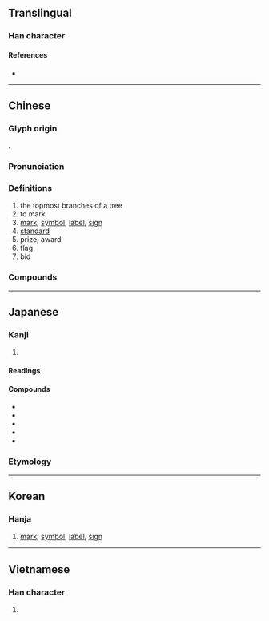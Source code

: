 {{also|标}}
{{character info}}
==Translingual==

===Han character===
{{Han char|rn=75|rad=木|as=11|sn=15|four=41991|canj=DMWF|ids=⿰木票}}

====References====
* {{Han ref|kx=0550.120|dkj=15442|dj=0938.070|hdz=21277.010|uh=6A19|ud=27161|bh=BCD0|bd=48336}}

----

==Chinese==
{{zh-forms|s=标}}

===Glyph origin===
{{Han etym}}
{{Han compound|木|票|c1=s|c2=p|ls=psc}}.

===Pronunciation===
{{zh-pron
|m=biāo
|m-s=biao1
|c=biu1
|c-t=biau1
|g=
|h=pfs=pêu/phêu
|j=
|mb=
|md=biĕu
|mn=ml,jj,tw:pio/piau/qz,jj,tw,zz:phiau
|mn_note=pio - vernacular; piau/phiau - literary
|mn-t=biê1/bio1/piou1/piao1
|mn-t_note=biê1/bio1 - in most compounds (biê1 - Chaozhou); piou1/piao1 - in {{zh-l|*招標}}, {{zh-l|*投標}} (piou1 - Chaozhou)
|w=
|x=
|mc=y
|oc=y
|ma=Zh-biao.ogg
|cat=n,v
}}

===Definitions===
{{zh-hanzi}}

# the topmost branches of a tree
# to mark
# [[mark]], [[symbol]], [[label]], [[sign]]
# [[standard]]
# prize, award
# flag
# bid

===Compounds===
{{zh-der|標記|標牌|貼標機|標準|名標雁塔|內標|價值標準|交通標誌|中標|尪仔標|地標|低標準|商標法|合理標|座標|得標|坐標|天文座標|岸標|工作目標|導標|人氣指標|丰標不凡|圍標|價值指標|孤標|奪標|名標青史|外標|天體座標|坐標軸|國際音標|商標|國家標準|國標|國際標|標子|標手錢|標兵|標程|標識|標準元音|標高|朱標|標準舞|浮標|標單|標兒|標同伐異|標題音樂|目標|標準字體|新聞標題|標高投影|標音法|標準語|標舉|教學目標|標本同治|標籤|標本|標號|福利指標|插標|標垛|標準時間|標示|標勁兒|標價|標榜|標顯|標購|標準時|標籤作用|界標|標表|標容|標病|標的|指標|甍標|標新取異|標格|清標|游標|活動目標|瞬間目標|直角坐標|目標管理|標點|標準音|標準時區|標注|發標|標靶|標下|標牓|標明|標題|標撥|招標|標點符號|標金|標占|流標|標準鏡頭|標竿|游標卡尺|標緻|標樹|標準動作|標船|治標|標新領異|標準桿|標賣|正字標記|標新立異|標的物|橫坐標|標首|標領|標語|標誌|標行|標置|標線|標準制|標標致致|標槍|標杆|標會|標幟|標售|標名|標致|極坐標|標奇立異|斜度標|投標|草標兒|警標|錦標|紙標兒|縱坐標|經濟指標|風標俏倬|艉垂標|艏垂標|航標|鬧標鬧闊|銀河座標|風流標致|競標|近程目標|音標文字|開標|高自標置|高標準|高標|航路標識|達標|風標|風向標|錯認顏標|領先指標|精神錦標|音標|覘標|華氏溫標|錦標賽|錦標社|路標|貼標籤|高自標樹|註冊商標|芝標|汽標|標湖|圓標}}

----

==Japanese==

===Kanji===
{{ja-kanji|grade=4|rs=木11}}

# {{rfdef|ja|sort=木11}}

====Readings====
{{ja-readings
|goon=ひょう<へう
|kanon=ひょう<へう
|kun=こずえ-<こずゑ-, すえ-<すゑ-, しめ-, しるし-, しるべ-
}}

====Compounds====
* {{ja-r|標%識|ひょう%しき}}
* {{ja-r|標%準|ひょう%じゅん}}
* {{ja-r|目%標|もく%ひょう}}
* {{ja-r|道%標|どう%ひょう}}
* {{ja-r|標%語|ひょう%ご}}

===Etymology===
{{ja-kanjitab|しるし|yomi=k}}
{{ja-see|しるし}}

----

==Korean==

===Hanja===
{{ko-hanja|hangeul=표|eumhun=|rv=pyo|mr=p'yo|y=phyo}}

# [[mark]], [[symbol]], [[label]], [[sign]]

----

==Vietnamese==

===Han character===
{{vi-readings|reading=bêu, nêu, tiêu, têu, biêu|rs=木11}}

# {{rfdef|vi|sort=木11}}